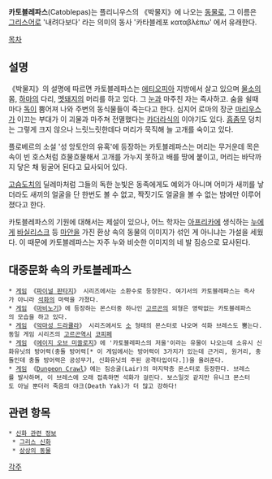 '''카토블레파스'''(Catoblepas)는 플리니우스의 《박물지》에 나오는 [[동물]]로, 그 이름은 [[그리스어]]로 '내려다보다' 라는 의미의 동사 '카타블레포 καταβλέπω' 에서 유래한다.

[[목차]]
== 설명 ==
《박물지》의 설명에 따르면 카토블레파스는 [[에티오피아]] 지방에서 살고 있으며 [[물소]]의 몸, [[하마]]의 다리, [[멧돼지]]의 머리를 하고 있다. 그 [[눈]]과 마주친 자는 즉사하고. 숨을 쉴때 마다 [[독]]이 뿜어져 나와 주변의 동식물들이 죽는다고 한다. 심지어 로마의 장군 [[마리우스]]가 이끄는 부대가 이 괴물과 마주쳐 전멸했다는 [[카더라]]식의 이야기도 있다. [[흠좀무]] 덩치는 그렇게 크지 않으나 느릿느릿한데다 머리가 묵직해 늘 고개를 숙이고 있다.

플로베르의 소설 '성 앙토안의 유혹'에 등장하는 카토블레파스는 머리는 무거운데 목은 속이 빈 호스처럼 흐물흐물해서 고개를 가누지 못하고 배를 땅에 붙이고, 머리는 바닥까지 닿은 채 뒹굴어 된다고 묘사되어 있다.

[[고슴도치]]의 딜레마처럼 그들의 독한 눈빛은 동족에게도 예외가 아니며 어미가 새끼를 낳더라도 새끼의 얼굴을 단 한번도 볼 수 없고, 짝짓기도 얼굴을 볼 수 없는 밤에만 이루어졌다고 한다.

카토블레파스의 기원에 대해서는 제설이 있으나, 어느 학자는 [[아프리카]]에 생식하는 [[누]]에게 [[바실리스크]] 등 [[마안]]을 가진 환상 속의 동물의 이미지가 섞인 게 아니냐는 가설을 세웠다. 이 때문에 카토블레파스는 자주 누와 비슷한 이미지의 네 발 짐승으로 묘사된다.

== 대중문화 속의 카토블레파스 ==
 * [[게임]] 《[[파이널 판타지]]》 시리즈에서는 소환수로 등장한다. 여기서의 카토블레파스는 즉사가 아니라 [[석화]]의 마력을 가졌다.
 * [[게임]] 《[[마비노기]]》에 등장하는 몬스터중 하나인 [[고르곤]]의 외형은 영락없는 카토블레파스의 모습을 하고 있다.
 * [[게임]] 《[[악마성 드라큘라]]》 시리즈에서도 [[소]] 형태의 몬스터로 나오며 석화 브레스도 뿜는다.동일 게임 시리즈의 [[고르곤]]역시 [[코피페]]
 * [[게임]] 《[[에이지 오브 미쏠로지]]》에 '카토블레파스의 저울'이라는 유물이 나오는데 소유시 신화유닛의 방어력(충돌 방어력[* 이 게임에서는 방어력이 3가지가 있는데 근거리, 원거리, 충돌인데 충돌 방어력은 공성무기, 신화유닛의 주된 공격타입이다.])을 올려준다. 
 * [[게임]] 《[[Dungeon Crawl]]》에는 짐승굴(Lair)의 마지막층 몬스터로 등장한다. 브레스를 발사하며, 이 브레스에 오래 접촉하면 석화가 걸린다. 보스일것 같지만 유니크 몬스터도 아닐 뿐더러 죽음의 야크(Death Yak)가 더 많고 강하다!

== 관련 항목 ==
 * [[신화 관련 정보]]
  * [[그리스 신화]]
  * [[상상의 동물]]

[[각주]]
